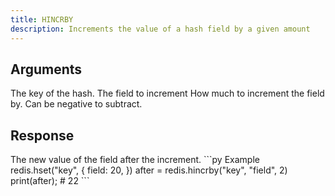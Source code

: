 ```yaml
---
title: HINCRBY
description: Increments the value of a hash field by a given amount
---
```


## Arguments

<ParamField body="key" type="string" required>
  The key of the hash.
</ParamField>

<ParamField body="field" type="string" required>
  The field to increment
</ParamField>

<ParamField body="increment" type="integer" required>
  How much to increment the field by. Can be negative to subtract.
</ParamField>

## Response

<ResponseField type="integer" required>
  The new value of the field after the increment.
</ResponseField>

<RequestExample>
```py Example
redis.hset("key", {
  field: 20,
  })
after = redis.hincrby("key", "field", 2)
print(after); # 22
```
</RequestExample>
